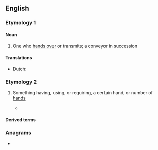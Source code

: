 {{also|händer}}
==English==

===Etymology 1===
{{suffix|en|hand|er|id2=agent noun|t1=verb}}

====Noun====
{{en-noun}}

# One who [[hand over|hands over]] or transmits; a conveyor in succession
#: {{rfquotek|John Dryden}}

====Translations====
{{trans-top|a conveyor in succession}}
* Dutch: {{t|nl|overhandiger}}
{{trans-mid}}
{{trans-bottom}}

===Etymology 2===
{{suffix|en|hand|er|t1=noun}}

# {{qualifier|in combinations}} Something having, using, or requiring, a certain hand, or number of [[hand]]s
#* {{quote-book|en|year=2010| author=Chris Lewit| title=Tennis Technique Bible| volume=One| passage=Two-'''handers''' generally do not transition to the net as quickly or as often as one-'''handers'''. This, to me, however, is just a coaching failure rather than a technical limitation.
}}

====Derived terms====
{{der3|en|glad-hander
|left-hander
|no-hander
|right-hander
|single-hander}}

===Anagrams===
* {{anagrams|en|a=adehnr|Harden|Harned|Hendra|harden}}